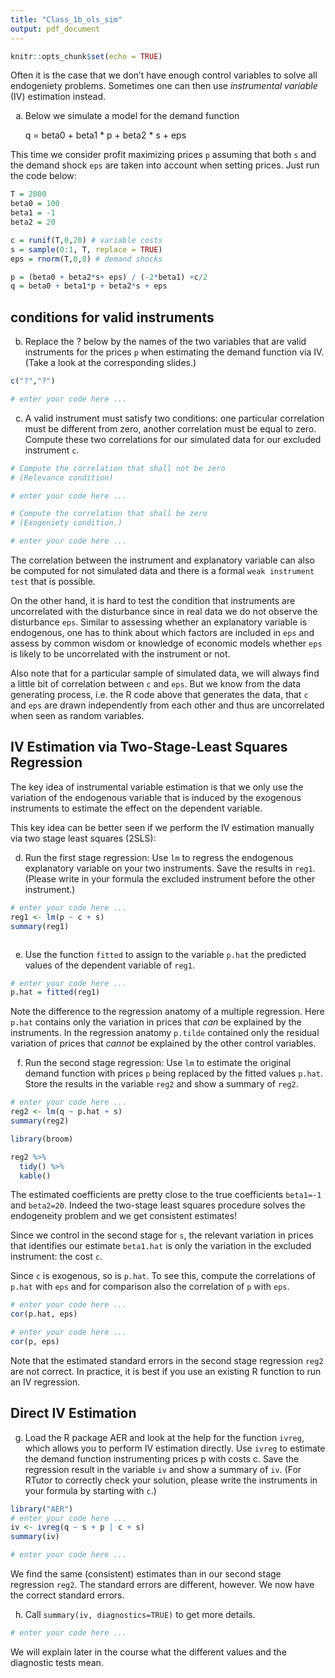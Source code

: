 ```yaml
---
title: "Class_1b_ols_sim"
output: pdf_document
---
```


```r
knitr::opts_chunk$set(echo = TRUE)
```



Often it is the case that we don't have enough control variables to solve all endogeniety problems. Sometimes one can then use *instrumental variable* (IV) estimation instead.   

a) Below we simulate a model for the demand function

    q = beta0 + beta1 * p + beta2 * s + eps
    
This time we consider profit maximizing prices `p` assuming that both `s` and the demand shock `eps` are taken into account when setting prices. Just run the code below:

```r
T = 2000
beta0 = 100
beta1 = -1
beta2 = 20

c = runif(T,0,20) # variable costs
s = sample(0:1, T, replace = TRUE)
eps = rnorm(T,0,8) # demand shocks

p = (beta0 + beta2*s+ eps) / (-2*beta1) +c/2
q = beta0 + beta1*p + beta2*s + eps
```

## conditions for valid instruments

b) Replace the ? below by the names of the two variables that are valid instruments for the prices `p` when estimating the demand function via IV. (Take a look at the corresponding slides.)

```r
c("?","?")

# enter your code here ...

```


c) A valid instrument must satisfy two conditions: one particular correlation must be different from zero, another correlation must be equal to zero. Compute these two correlations for our simulated data for our excluded instrument `c`.

```r
# Compute the correlation that shall not be zero
# (Relevance condition)

# enter your code here ...

# Compute the correlation that shall be zero
# (Exogeniety condition.)

# enter your code here ...

```

The correlation between the instrument and explanatory variable can also be computed for not simulated data and there is a formal `weak instrument test` that is possible.

On the other hand, it is hard to test the condition that instruments are uncorrelated with the disturbance since in real data we do not observe the disturbance `eps`. Similar to assessing whether an explanatory variable is endogenous, one has to think about which factors are included in `eps` and assess by common wisdom or knowledge of economic models whether `eps` is likely to be uncorrelated with the instrument or not.

Also note that for a particular sample of simulated data, we will always find a little bit of correlation between `c` and `eps`. But we know from the data generating process, i.e. the R code above that generates the data, that `c` and `eps` are drawn independently from each other and thus are uncorrelated when seen as random variables.


## IV Estimation via Two-Stage-Least Squares Regression

The key idea of instrumental variable estimation is that we only use the variation of the endogenous variable that is induced by the exogenous instruments to estimate the effect on the dependent variable.  

This key idea can be better seen if we perform the IV estimation manually via two stage least squares (2SLS):

d) Run the first stage regression: Use `lm` to regress the endogenous explanatory variable on your two instruments. Save the results in `reg1`. (Please write in your formula the excluded instrument before the other instrument.)
```r

# enter your code here ...
reg1 <- lm(p ~ c + s)
summary(reg1)



```

e) Use the function `fitted` to assign to the variable `p.hat` the predicted values of the dependent variable of `reg1`.

```r

# enter your code here ...
p.hat = fitted(reg1)


```

Note the difference to the regression anatomy of a multiple regression. Here `p.hat` contains only the variation in prices that *can* be explained by the instruments. In the regression anatomy `p.tilde` contained only the residual variation of prices that *cannot* be explained by the other control variables.

f) Run the second stage regression: Use `lm` to estimate the original demand function with prices `p` being replaced by the fitted values `p.hat`. Store the results in the variable `reg2` and show a summary of `reg2`.

```r

# enter your code here ...
reg2 <- lm(q ~ p.hat + s)
summary(reg2)

library(broom)


```

```r

reg2 %>%
  tidy() %>%
  kable()

```


The estimated coefficients are pretty close to the true coefficients `beta1=-1` and `beta2=20`. Indeed the two-stage least squares procedure solves the endogeneity problem and we get consistent estimates!

Since we control in the second stage for `s`, the relevant variation in prices that identifies our estimate `beta1.hat` is only the variation in the excluded instrument: the cost `c`. 

Since `c` is exogenous, so is `p.hat`. To see this, compute the correlations of `p.hat` with `eps` and for comparison also the correlation of `p` with `eps`.

```r

# enter your code here ...
cor(p.hat, eps)

# enter your code here ...
cor(p, eps)

```



Note that the estimated standard errors in the second stage regression `reg2` are not correct. In practice, it is best if you use an existing R function to run an IV regression.

## Direct IV Estimation

g) Load the R package AER and look at the help for the function `ivreg`, which allows you to perform IV estimation directly. Use `ivreg` to estimate the demand function instrumenting prices p with costs c. Save the regression result in the variable `iv` and show a summary of `iv`. (For RTutor to correctly check your solution, please write the instruments in your formula by starting with `c`.)
```r

library("AER")
# enter your code here ...
iv <- ivreg(q ~ s + p | c + s)
summary(iv)

# enter your code here ...

```

We find the same (consistent) estimates than in our second stage regression `reg2`. The standard errors are different, however. We now have the correct standard errors. 

h) Call `summary(iv, diagnostics=TRUE)` to get more details.

```r

# enter your code here ...

```

We will explain later in the course what the different values and the diagnostic tests mean.

